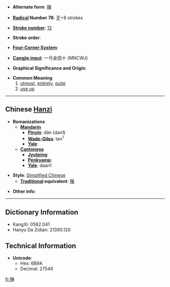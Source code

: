 * '''Alternate form''': [[殫]]

* '''[[Wiktionary:Chinese radical index| Radical]] Number 78''': [[Wiktionary:Chinese radical index 歹|歹]]+8 strokes

* '''[[Wiktionary:Chinese total strokes index|Stroke number]]''': [[Wiktionary:Chinese total strokes index 12|12]]

* '''Stroke order''': 

* '''[[Wiktionary:Chinese four corner index|Four-Corner System]]''': 

* '''[[Wiktionary:Chinese Cangjie index|Cangjie input]]''': 一弓金田十 (MNCWJ)

* '''Graphical Significance and Origin''': 

* '''Common Meaning'''
*#[[utmost]], [[entirely]], [[quite]]
*# [[use up]]

----

== Chinese [[Hanzi]] ==

* '''Romanizations'''
** '''[[Mandarin]]'''
*** '''[[Pinyin]]''': dān (dan1)
*** '''[[Wade-Giles]]''': tan<sup>1</sup>
*** '''[[Yale]]''': 
** '''[[Cantonese]]'''
*** '''[[Jyutping]]''':
*** '''[[Penkyamp]]''': 
*** '''[[Yale]]''': daan1

* '''Style''': [[Simplified Chinese]] 
** '''[[Traditional Chinese|Traditional]] equivalent''': [[殫]]

* '''Other info''': 

----

== Dictionary Information ==

* KangXi: 0582.041
* Hanyu Da Zidian: 21390.120

== Technical Information ==

* '''Unicode''':
** Hex: 6B9A
** Decimal: 27546

[[fr:殚]]